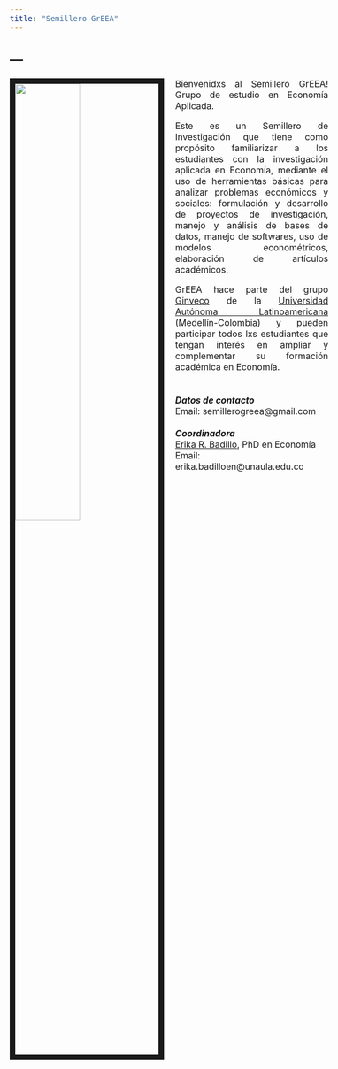 ---
title: "Semillero GrEEA"
---

---
---
<link rel="stylesheet" href="styles.css" type="text/css">

<img src="images/fotogrupo.jpeg" style="width:45%; border:10px solid; margin-right: 20px" align="left">

<style>
body {
text-align: justify}

body{ /* Normal  */
      font-size: 12pt;
  }
</style>


Bienvenidxs al Semillero GrEEA! Grupo de estudio en Economía Aplicada.<br>

Este es un Semillero de Investigación que tiene como propósito familiarizar a los estudiantes con la investigación aplicada en Economía, mediante el uso de herramientas básicas para analizar problemas económicos y sociales: formulación y desarrollo de proyectos de investigación, manejo y análisis de bases de datos, manejo de softwares, uso de modelos econométricos, elaboración de artículos académicos.<br>

GrEEA hace parte del grupo [Ginveco](https://www.unaula.edu.co/economia/investigacion/grupo) de la [Universidad Autónoma Latinoamericana](https://www.unaula.edu.co) (Medellín-Colombia) y pueden participar todos lxs estudiantes que tengan interés en ampliar y complementar su formación académica en Economía.
<br>
<br>
<br>
***Datos de contacto***
<br>
Email: semillerogreea@gmail.com
<br>
<br>
***Coordinadora***
<br>
[Erika R. Badillo](https://ebadilloe.github.io), PhD en Economía<br>
Email: erika.badilloen@unaula.edu.co<br>




